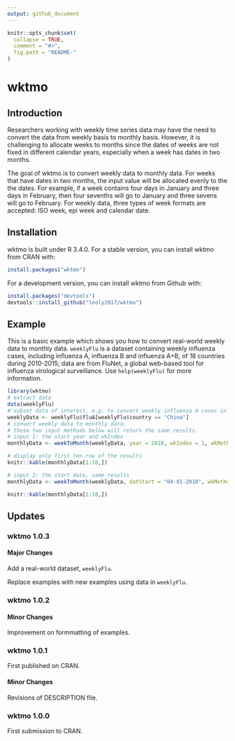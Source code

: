 ```yaml
---
output: github_document
---
```


<!-- README.md is generated from README.Rmd. Please edit that file -->

```r
knitr::opts_chunk$set(
  collapse = TRUE,
  comment = "#>",
  fig.path = "README-"
)
```

# wktmo

## Introduction

Researchers working with weekly time series data may have the need to convert the data from weekly basis to monthly basis. However, it is challenging to allocate weeks to months since the dates of weeks are not fixed in different calendar years, especially when a week has dates in two months.

The goal of wktmo is to convert weekly data to monthly data. For weeks that have dates in two months, the input value will be allocated evenly to the the dates. For example, if a week contains four days in January and three days in February, then four sevenths will go to January and three sevens will go to February. For weekly data, three types of week formats are accepted: ISO week, epi week and calendar date.

## Installation

wktmo is built under R 3.4.0. For a stable version, you can install wktmo from CRAN with:

```r
install.packages("wktmo")
```

For a development version, you can install wktmo from Github with:

```r
install.packages("devtools")
devtools::install_github("leoly2017/wktmo")
```
## Example

This is a basic example which shows you how to convert real-world weekly data to monthly data. `weeklyFlu` is a dataset containing weekly influenza cases, including influenza A, influenza B and influenza A+B, of 18 countries during 2010-2015; data are from FluNet, a global web-based tool for influenza virological surveillance. Use `help(weeklyFlu)` for more information.

```r
library(wktmo)
# extract data
data(weeklyFlu)
#'subset data of interest, e.g. to convert weekly influenza A cases in China
weeklyData <- weeklyFlu$fluA[weeklyFlu$country == "China"]
# convert weekly data to monthly data;
# these two input methods below will return the same results.
# input 1: the start year and wkIndex
monthlyData <- weekToMonth(weeklyData, year = 2010, wkIndex = 1, wkMethod = "ISO")
```
```r
# display only first ten row of the results
knitr::kable(monthlyData[1:10,])
```
```r
# input 2: the start date, same results
monthlyData <- weekToMonth(weeklyData, datStart = "04-01-2010", wkMethod = "startDat")
```
```r
knitr::kable(monthlyData[1:10,])
```

## Updates

### wktmo 1.0.3

#### Major Changes

Add a real-world dataset, `weeklyFlu`.

Replace examples with new examples using data in `weeklyFlu`.

### wktmo 1.0.2

#### Minor Changes

Improvement on formmatting of examples.

### wktmo 1.0.1

First published on CRAN.

#### Minor Changes

Revisions of DESCRIPTION file.

### wktmo 1.0.0

First submission to CRAN.
